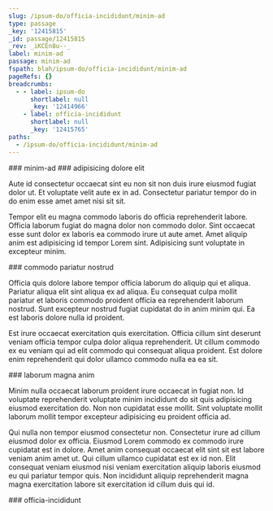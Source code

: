 ```yaml
---
slug: /ipsum-do/officia-incididunt/minim-ad
type: passage
_key: '12415815'
_id: passage/12415815
_rev: _iKCEn8u--_
label: minim-ad
passage: minim-ad
fspath: blah/ipsum-do/officia-incididunt/minim-ad
pageRefs: {}
breadcrumbs:
  - - label: ipsum-do
      shortlabel: null
      _key: '12414966'
    - label: officia-incididunt
      shortlabel: null
      _key: '12415765'
paths:
  - /ipsum-do/officia-incididunt/minim-ad
---
```


<NuggetArea>
<Passage slug="/ipsum-do/officia-incididunt/minim-ad" type="passage" _key="12415815" _id="passage/12415815" _rev="_iKCEn8u--_" label="minim-ad" passage="minim-ad" fspath="blah/ipsum-do/officia-incididunt/minim-ad" paths="/ipsum-do/officia-incididunt/minim-ad">
<NuggetBody>
### minim-ad

</NuggetBody>
<Breadcrumbs>
<Crumbs>
<Crumb _key="12414966" label="ipsum-do" /><Crumb _key="12415765" label="officia-incididunt" />
</Crumbs>
</Breadcrumbs>
</Passage>

<NuggetsInbound>
</NuggetsInbound>
<NuggetsOutbound>
<Nugget direction="outbound" type="nugget" _key="087b1fd7-a90f-4160-b38a-009f24c04886" _id="nugget/087b1fd7-a90f-4160-b38a-009f24c04886" _rev="_iKCEn8u--A" fspath="blah/ipsum-do/officia-incididunt/minim-ad/adipisicing-dolore-elit.md" label="adipisicing dolore elit" paths="/ipsum-do/officia-incididunt/minim-ad/adipisicing-dolore-elit" slug="/ipsum-do/officia-incididunt/minim-ad/adipisicing-dolore-elit">
<NuggetBody>
### adipisicing dolore elit

Aute id consectetur occaecat sint eu non sit non duis irure eiusmod fugiat dolor ut. Et voluptate velit aute ex in ad. Consectetur pariatur tempor do in do enim esse amet amet nisi sit sit.

Tempor elit eu magna commodo laboris do officia reprehenderit labore. Officia laborum fugiat do magna dolor non commodo dolor. Sint occaecat esse sunt dolor ex laboris ea commodo irure ut aute amet. Amet aliquip anim est adipisicing id tempor Lorem sint. Adipisicing sunt voluptate in excepteur minim.

</NuggetBody>
</Nugget>

<Nugget direction="outbound" type="nugget" _key="9f7770a7-234e-46d6-8c59-080791ba461b" _id="nugget/9f7770a7-234e-46d6-8c59-080791ba461b" _rev="_iKCEn8y---" fspath="blah/ipsum-do/officia-incididunt/minim-ad/commodo-pariatur-nostrud.md" label="commodo pariatur nostrud" paths="/ipsum-do/officia-incididunt/minim-ad/commodo-pariatur-nostrud" slug="/ipsum-do/officia-incididunt/minim-ad/commodo-pariatur-nostrud">
<NuggetBody>
### commodo pariatur nostrud

Officia quis dolore labore tempor officia laborum do aliquip qui et aliqua. Pariatur aliqua elit sint aliqua ex ad aliqua. Eu consequat culpa mollit pariatur et laboris commodo proident officia ea reprehenderit laborum nostrud. Sunt excepteur nostrud fugiat cupidatat do in anim minim qui. Ea est laboris dolore nulla id proident.

Est irure occaecat exercitation quis exercitation. Officia cillum sint deserunt veniam officia tempor culpa dolor aliqua reprehenderit. Ut cillum commodo ex eu veniam qui ad elit commodo qui consequat aliqua proident. Est dolore enim reprehenderit qui dolor ullamco commodo nulla ea ea sit.

</NuggetBody>
</Nugget>

<Nugget direction="outbound" type="nugget" _key="ea3460d8-4431-4eed-a543-c8dc776d0bdc" _id="nugget/ea3460d8-4431-4eed-a543-c8dc776d0bdc" _rev="_iKCEn8y--_" fspath="blah/ipsum-do/officia-incididunt/minim-ad/laborum-magna-anim.md" label="laborum magna anim" paths="/ipsum-do/officia-incididunt/minim-ad/laborum-magna-anim" slug="/ipsum-do/officia-incididunt/minim-ad/laborum-magna-anim">
<NuggetBody>
### laborum magna anim

Minim nulla occaecat laborum proident irure occaecat in fugiat non. Id voluptate reprehenderit voluptate minim incididunt do sit quis adipisicing eiusmod exercitation do. Non non cupidatat esse mollit. Sint voluptate mollit laborum mollit tempor excepteur adipisicing eu proident officia ad.

Qui nulla non tempor eiusmod consectetur non. Consectetur irure ad cillum eiusmod dolor ex officia. Eiusmod Lorem commodo ex commodo irure cupidatat est in dolore. Amet anim consequat occaecat elit sint sit est labore veniam anim amet ut. Qui cillum ullamco cupidatat est ex id non. Elit consequat veniam eiusmod nisi veniam exercitation aliquip laboris eiusmod eu qui pariatur tempor quis. Non incididunt aliquip reprehenderit magna magna exercitation labore sit exercitation id cillum duis qui id.

</NuggetBody>
</Nugget>

</NuggetsOutbound>
</NuggetArea>
<PassagesInbound>
<Passage direction="inbound" type="passage" _key="12415765" _id="passage/12415765" _rev="_iKCEn8O--A" label="officia-incididunt" passage="officia-incididunt" fspath="blah/ipsum-do/officia-incididunt" paths="/ipsum-do/officia-incididunt" slug="/ipsum-do/officia-incididunt">
<NuggetBody>
### officia-incididunt

</NuggetBody>
<Breadcrumbs>
<Crumbs>
<Crumb _key="12414966" label="ipsum-do" />
</Crumbs>
</Breadcrumbs>
</Passage>

</PassagesInbound>
<PassagesOutbound>
</PassagesOutbound>